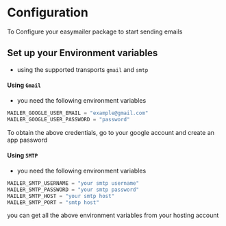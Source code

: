 # Configuration

To Configure your easymailer package to start sending emails

## Set up your Environment variables

- using the supported transports `gmail` and `smtp`

#### Using `Gmail`

- you need the following environment variables

```js
MAILER_GOOGLE_USER_EMAIL = "example@gmail.com"
MAILER_GOOGLE_USER_PASSWORD = "password"
```

To obtain the above credentials, go to your google account and create an app password

#### Using `SMTP`

- you need the following environment variables

```js
MAILER_SMTP_USERNAME = "your smtp username"
MAILER_SMTP_PASSWORD = "your smtp password"
MAILER_SMTP_HOST = "your smtp host"
MAILER_SMTP_PORT = "smtp host"
```

you can get all the above environment variables from your hosting account

